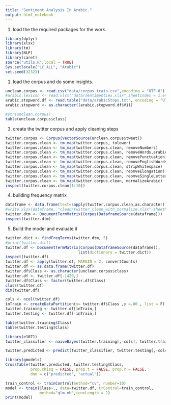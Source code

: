 ```yaml
---
title: "Sentiment Analysis In Arabic."
output: html_notebook
---
```


1. load the the required packages for the work.

```r
library(dplyr)
library(xlsx)
library(tm)
library(NLP)
library(caret)
source("utils.R",local = TRUE)
Sys.setlocale("LC_ALL", "Arabic")
set.seed(32323)
```

1. load the corpus and do some insights.

```r
unclean.corpus <- read.csv("data/corpus_train.csv",encoding = "UTF-8")
#arabic.lexicon <- read.xlsx("data/sentimentLex.xlsx",sheetIndex = 1,encoding = "UTF-8")
arabic.stopword.df <- read.table("data/arabicStops.txt", encoding = "UTF-8")
arabic.stopword <- as.character((arabic.stopword.df$V1))
```

```r
#str(unclean.corpus)
table(unclean.corpus$class)
```

3. create the twitter corpus and apply cleaning steps 

```r

twitter.corpus <- Corpus(VectorSource(unclean.corpus$tweet))
twitter.corpus.clean <- tm_map(twitter.corpus, tolower)
twitter.corpus.clean <- tm_map(twitter.corpus.clean, removeNumbers)
twitter.corpus.clean <- tm_map(twitter.corpus.clean, removeWords,arabic.stopword)
twitter.corpus.clean <- tm_map(twitter.corpus.clean, removePunctuation)
twitter.corpus.clean <- tm_map(twitter.corpus.clean, removeEnglishWords)
twitter.corpus.clean <- tm_map(twitter.corpus.clean, stripWhitespace)
twitter.corpus.clean <- tm_map(twitter.corpus.clean, reomveElongation)
twitter.corpus.clean <- tm_map(twitter.corpus.clean, reomveSingleLetters)
twitter.corpus.clean <- tm_map(twitter.corpus.clean, normalizeArabic)
inspect(twitter.corpus.clean[1:10])
```

4. building frequency matrix 
```r

dataframe <- data.frame(text=sapply(twitter.corpus.clean,as.character),stringsAsFactors=F)
#write.xlsx(dataframe, "clean/twitter_clean_with_normalize.xlsx",sheetName = "sheet")
twitter.dtm <- DocumentTermMatrix(Corpus(DataframeSource(dataframe)))
inspect(twitter.dtm)
```

5. Build the model and evaluate it 
```r

twitter.dict <- findFreqTerms(twitter.dtm, 5)
#print(twitter.dict)
twitter.df <- DocumentTermMatrix(Corpus(DataframeSource(dataframe)),
                                list(dictionary = twitter.dict))
inspect(twitter.df)
twitter.df <- apply(twitter.df, MARGIN = 2, convertCounts)
twitter.df <- as.data.frame(twitter.df)
twitter.df$Class <- as.character(unclean.corpus$class)
twitter.df <- twitter.df[-1420,]
twitter.df$Class <- factor(twitter.df$Class)
class(twitter.df)
dim(twitter.df)

```


```r

cols <- ncol(twitter.df)
inTrain <- createDataPartition(y= twitter.df$Class ,p =.80 , list = F)
twitter.training <- twitter.df[inTrain,]
twitter.testing <- twitter.df[-inTrain,]

table(twitter.training$Class)
table(twitter.testing$Class)

library(e1071)
twitter_classifier <- naiveBayes(twitter.training[,-cols], twitter.training[,cols])

twitter.predicted <- predict(twitter_classifier, twitter.testing[,-cols])

library(gmodels)
CrossTable(twitter.predicted, twitter.testing$Class,
           prop.chisq = FALSE, prop.t = FALSE, prop.r = FALSE,
           dnn = c('predicted', 'actual'))

```


```r
train_control <- trainControl(method="cv", number=10)
model <- train(Class~., data=twitter.df, trControl=train_control, 
               method="glm.nb",tuneLength = 2)
print(model)
```